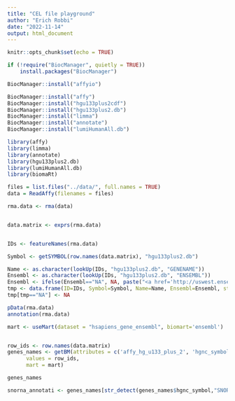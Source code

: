 ```yaml
---
title: "CEL file playground"
author: "Erich Robbi"
date: "2022-11-14"
output: html_document
---
```


```r
knitr::opts_chunk$set(echo = TRUE)
```

```r

if (!require("BiocManager", quietly = TRUE))
    install.packages("BiocManager")

BiocManager::install("affyio")

```


```r
BiocManager::install("affy")
BiocManager::install("hgu133plus2cdf")
BiocManager::install("hgu133plus2.db")
BiocManager::install("limma")
BiocManager::install("annotate")
BiocManager::install("lumiHumanAll.db")


```

```r
library(affy)
library(limma)
library(annotate)
library(hgu133plus2.db)
library(lumiHumanAll.db)
library(biomaRt)

files = list.files("../data/", full.names = TRUE)
data = ReadAffy(filenames = files)
```

```r
rma.data <- rma(data)


data.matrix <- exprs(rma.data)


IDs <- featureNames(rma.data)

Symbol <- getSYMBOL(row.names(data.matrix), "hgu133plus2.db")

Name <- as.character(lookUp(IDs, "hgu133plus2.db", "GENENAME"))
Ensembl <- as.character(lookUp(IDs, "hgu133plus2.db", "ENSEMBL"))
Ensembl <- ifelse(Ensembl=="NA", NA, paste("<a href='http://uswest.ensembl.org/Homo_sapiens/Gene/Summary?g=", Ensembl, "'>", Ensembl, "</a>", sep=""))
tmp <- data.frame(ID=IDs, Symbol=Symbol, Name=Name, Ensembl=Ensembl, stringsAsFactors=F)
tmp[tmp=="NA"] <- NA


```

```r
pData(rma.data)
annotation(rma.data)
```

```r

mart <- useMart(dataset = "hsapiens_gene_ensembl", biomart='ensembl')


row_ids <- row.names(data.matrix)
genes_names <- getBM(attributes = c('affy_hg_u133_plus_2', 'hgnc_symbol'),
      values = row_ids, 
      mart = mart)
```

```r
genes_names
```
```r
snorna_annotati <- genes_names[str_detect(genes_names$hgnc_symbol,"SNOR")== TRUE & genes_names$affy_hg_u133_plus_2 != "",]
```


